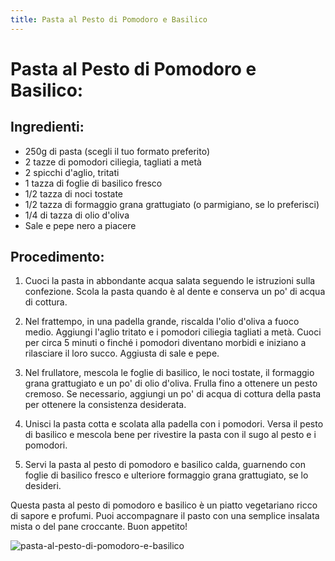 ```yaml
---
title: Pasta al Pesto di Pomodoro e Basilico
---
```


# Pasta al Pesto di Pomodoro e Basilico:

## Ingredienti:

- 250g di pasta (scegli il tuo formato preferito)
- 2 tazze di pomodori ciliegia, tagliati a metà
- 2 spicchi d'aglio, tritati
- 1 tazza di foglie di basilico fresco
- 1/2 tazza di noci tostate
- 1/2 tazza di formaggio grana grattugiato (o parmigiano, se lo preferisci)
- 1/4 di tazza di olio d'oliva
- Sale e pepe nero a piacere

## Procedimento:

1. Cuoci la pasta in abbondante acqua salata seguendo le istruzioni sulla confezione. Scola la pasta quando è al dente e conserva un po' di acqua di cottura.

2. Nel frattempo, in una padella grande, riscalda l'olio d'oliva a fuoco medio. Aggiungi l'aglio tritato e i pomodori ciliegia tagliati a metà. Cuoci per circa 5 minuti o finché i pomodori diventano morbidi e iniziano a rilasciare il loro succo. Aggiusta di sale e pepe.

3. Nel frullatore, mescola le foglie di basilico, le noci tostate, il formaggio grana grattugiato e un po' di olio d'oliva. Frulla fino a ottenere un pesto cremoso. Se necessario, aggiungi un po' di acqua di cottura della pasta per ottenere la consistenza desiderata.

4. Unisci la pasta cotta e scolata alla padella con i pomodori. Versa il pesto di basilico e mescola bene per rivestire la pasta con il sugo al pesto e i pomodori.

5. Servi la pasta al pesto di pomodoro e basilico calda, guarnendo con foglie di basilico fresco e ulteriore formaggio grana grattugiato, se lo desideri.

Questa pasta al pesto di pomodoro e basilico è un piatto vegetariano ricco di sapore e profumi. Puoi accompagnare il pasto con una semplice insalata mista o del pane croccante. Buon appetito!

<img
  src="https://source.unsplash.com/pesto-pasta-with-sliced-tomatoes-served-on-white-ceramic-plate-12eHC6FxPyg"
  alt="pasta-al-pesto-di-pomodoro-e-basilico"
/>